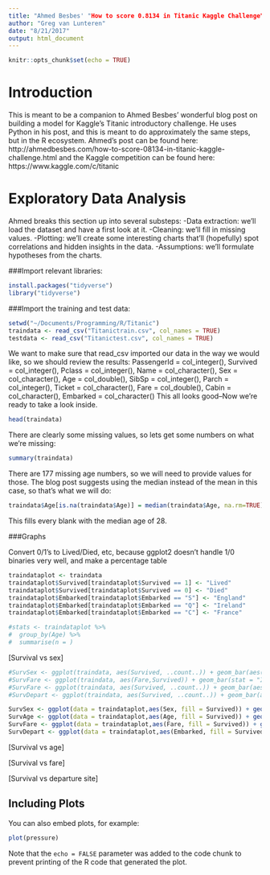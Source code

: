 ```yaml
---
title: "Ahmed Besbes' "How to score 0.8134 in Titanic Kaggle Challenge" in the R Ecosystem"
author: "Greg van Lunteren"
date: "8/21/2017"
output: html_document
---
```

```r
knitr::opts_chunk$set(echo = TRUE)
```

# Introduction
This is meant to be a companion to Ahmed Besbes' wonderful blog post on building a model for Kaggle's Titanic introductory challenge. He uses Python in his post, and this is meant to do approximately the same steps, but in the R ecosystem. Ahmed's post can be found here: http://ahmedbesbes.com/how-to-score-08134-in-titanic-kaggle-challenge.html and the Kaggle competition can be found here: https://www.kaggle.com/c/titanic


# Exploratory Data Analysis

Ahmed breaks this section up into several substeps:
-Data extraction: we'll load the dataset and have a first look at it.
-Cleaning: we'll fill in missing values.
-Plotting: we'll create some interesting charts that'll (hopefully) spot correlations and hidden insights in the data.
-Assumptions: we'll formulate hypotheses from the charts.

###Import relevant libraries:
```r
install.packages("tidyverse")
library("tidyverse")
```

###Import the training and test data:
```r
setwd("~/Documents/Programming/R/Titanic")
traindata <- read_csv("Titanictrain.csv", col_names = TRUE)
testdata <- read_csv("Titanictest.csv", col_names = TRUE)
```

We want to make sure that read_csv imported our data in the way we would like, so we should review the results:
  PassengerId = col_integer(),
  Survived = col_integer(),
  Pclass = col_integer(),
  Name = col_character(),
  Sex = col_character(),
  Age = col_double(),
  SibSp = col_integer(),
  Parch = col_integer(),
  Ticket = col_character(),
  Fare = col_double(),
  Cabin = col_character(),
  Embarked = col_character()
This all looks good--Now we're ready to take a look inside.

```r
head(traindata)
```

There are clearly some missing values, so lets get some numbers on what we're missing:

```r
summary(traindata)
```

There are 177 missing age numbers, so we will need to provide values for those. The blog post suggests using the median instead of the mean in this case, so that's what we will do:
```r
traindata$Age[is.na(traindata$Age)] = median(traindata$Age, na.rm=TRUE)
```
This fills every blank with the median age of 28.

###Graphs

Convert 0/1's to Lived/Died, etc, because ggplot2 doesn't handle 1/0 binaries very well, and make a percentage table
```r
traindataplot <- traindata
traindataplot$Survived[traindataplot$Survived == 1] <- "Lived"
traindataplot$Survived[traindataplot$Survived == 0] <- "Died"
traindataplot$Embarked[traindataplot$Embarked == "S"] <- "England"
traindataplot$Embarked[traindataplot$Embarked == "Q"] <- "Ireland"
traindataplot$Embarked[traindataplot$Embarked == "C"] <- "France"

#stats <- traindataplot %>%
#  group_by(Age) %>%
#  summarise(n = )

```


[Survival vs sex]

```r
#SurvSex <- ggplot(traindata, aes(Survived, ..count..)) + geom_bar(aes(fill = Sex), position = "dodge")
#SurvFare <- ggplot(traindata, aes(Fare,Survived)) + geom_bar(stat = "Identity")
#SurvFare <- ggplot(traindata, aes(Survived, ..count..)) + geom_bar(aes(fill = Fare), position = "dodge")
#SurvDepart <- ggplot(traindata, aes(Survived, ..count..)) + geom_bar(aes(fill = Sex), position = "dodge")

SurvSex <- ggplot(data = traindataplot,aes(Sex, fill = Survived)) + geom_bar()
SurvAge <- ggplot(data = traindataplot,aes(Age, fill = Survived)) + geom_histogram(binwidth = 3)
SurvFare <- ggplot(data = traindataplot,aes(Fare, fill = Survived)) + geom_histogram(binwidth = 10)
SurvDepart <- ggplot(data = traindataplot,aes(Embarked, fill = Survived)) + geom_bar()

```

[Survival vs age]

[Survival vs fare]

[Survival vs departure site]


## Including Plots

You can also embed plots, for example:

```r
plot(pressure)
```

Note that the `echo = FALSE` parameter was added to the code chunk to prevent printing of the R code that generated the plot.
